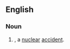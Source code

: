 {{also|broken arrow}}
==English==

===Noun===
{{en-noun|head=[[broken|Broken]] [[arrow|Arrow]]}}

# {{lb|en|US|euphemistic}} {{alternative spelling of|broken arrow|nodot=1|lang=en}}, a [[nuclear]] [[accident]].
